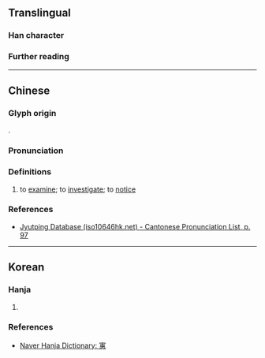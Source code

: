 {{character info}}
==Translingual==

===Han character===
{{Han char|rn=40|rad=宀|as=12|sn=15|four=|canj=JJIP|ids=⿱宀惠}}

===Further reading===
{{Han ref|kx=0292.090|dkj=07324|dj=0578.070|hdz=20953.050|uh=5BED}}

----

==Chinese==
{{zh-forms}}

===Glyph origin===
{{Han compound|宀|惠|c1=s|c2=p|ls=psc|t1=roof}}.

===Pronunciation===
{{zh-pron
|m=huì
|c=wai6
|mc=y
|oc=y
|cat=v
}}

===Definitions===
{{head|zh|Han character}}

# to [[examine]]; to [[investigate]]; to [[notice]]

===References===
* [http://www.iso10646hk.net/jp/document/download.jsp Jyutping Database (iso10646hk.net) - Cantonese Pronunciation List, p. 97]

----

==Korean==

===Hanja===
{{ko-hanja|밝히다|혜}}

# {{rfdef|ko|sort=宀12}}

===References===
* [https://hanja.dict.naver.com/#/entry/ccko/b66081cd3ac949f8bc358c58d494c965 Naver Hanja Dictionary: 寭]